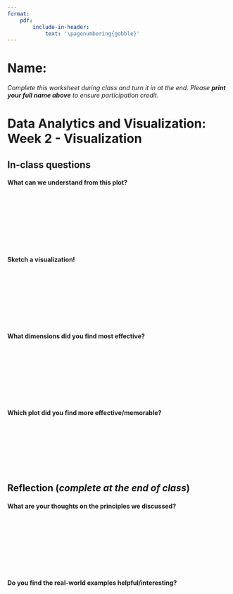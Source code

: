 ```yaml
---
format: 
    pdf:
        include-in-header: 
            text: '\pagenumbering{gobble}'
---
```



# Name:

*Complete this worksheet during class and turn it in at the end. Please **print your full name above** to ensure participation credit.*

# Data Analytics and Visualization: Week 2 - Visualization

## In-class questions

#### What can we understand from this plot?


|
|
|
|
|
|
|
|

####  Sketch a visualization!

|
|
|
|
|
|
|
|


#### What dimensions did you find most effective?


|
|
|
|
|
|
|
|


#### Which plot did you find more effective/memorable?


|
|
|
|
|
|
|


## Reflection (*complete at the end of class*)

#### What are your thoughts on the principles we discussed?

|
|
|
|
|
|
|
|
#### Do you find the real-world examples helpful/interesting?